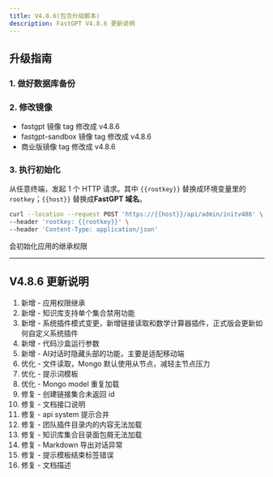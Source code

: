 ```yaml
---
title: V4.8.6(包含升级脚本)
description: FastGPT V4.8.6 更新说明
---
```


## 升级指南

### 1. 做好数据库备份

### 2. 修改镜像

- fastgpt 镜像 tag 修改成 v4.8.6
- fastgpt-sandbox 镜像 tag 修改成 v4.8.6
- 商业版镜像 tag 修改成 v4.8.6

### 3. 执行初始化

从任意终端，发起 1 个 HTTP 请求。其中 `{{rootkey}}` 替换成环境变量里的 `rootkey`；`{{host}}` 替换成**FastGPT 域名**。

```bash
curl --location --request POST 'https://{{host}}/api/admin/initv486' \
--header 'rootkey: {{rootkey}}' \
--header 'Content-Type: application/json'
```

会初始化应用的继承权限

-------

## V4.8.6 更新说明

1. 新增 - 应用权限继承 
2. 新增 - 知识库支持单个集合禁用功能 
3. 新增 - 系统插件模式变更，新增链接读取和数学计算器插件，正式版会更新如何自定义系统插件 
4. 新增 - 代码沙盒运行参数 
5. 新增 - AI对话时隐藏头部的功能，主要是适配移动端 
6. 优化 - 文件读取，Mongo 默认使用从节点，减轻主节点压力 
7. 优化 - 提示词模板 
8. 优化 - Mongo model 重复加载 
9. 修复 - 创建链接集合未返回 id 
10. 修复 - 文档接口说明 
11. 修复 - api system 提示合并
12. 修复 - 团队插件目录内的内容无法加载 
13. 修复 - 知识库集合目录面包屑无法加载 
14. 修复 - Markdown 导出对话异常 
15. 修复 -  提示模板结束标签错误
16. 修复 - 文档描述

